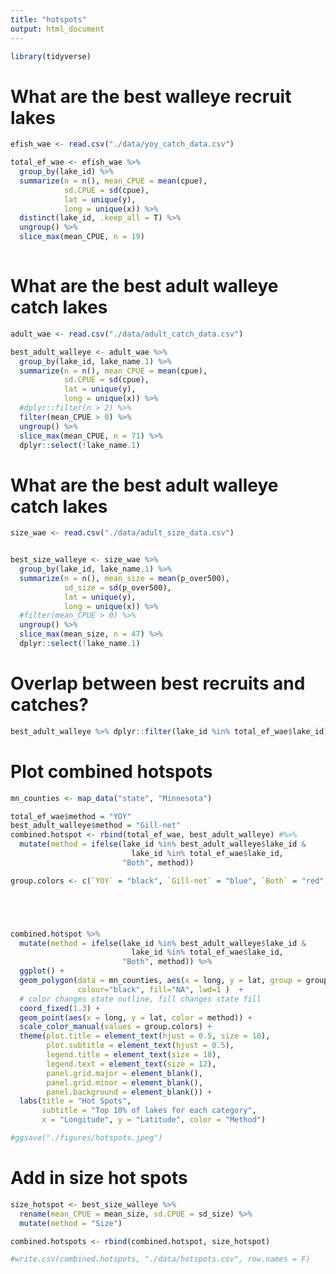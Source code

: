 ```yaml
---
title: "hotspots"
output: html_document
---
```


```r
library(tidyverse)
```

# What are the best walleye recruit lakes
```r
efish_wae <- read.csv("./data/yoy_catch_data.csv")

total_ef_wae <- efish_wae %>%
  group_by(lake_id) %>%
  summarize(n = n(), mean_CPUE = mean(cpue), 
            sd.CPUE = sd(cpue), 
            lat = unique(y),
            long = unique(x)) %>% 
  distinct(lake_id, .keep_all = T) %>%
  ungroup() %>%
  slice_max(mean_CPUE, n = 19)
  
```


# What are the best adult walleye catch lakes
```r
adult_wae <- read.csv("./data/adult_catch_data.csv")

best_adult_walleye <- adult_wae %>%
  group_by(lake_id, lake_name.1) %>%
  summarize(n = n(), mean_CPUE = mean(cpue), 
            sd.CPUE = sd(cpue), 
            lat = unique(y),
            long = unique(x)) %>%
  #dplyr::filter(n > 2) %>%
  filter(mean_CPUE > 0) %>%
  ungroup() %>% 
  slice_max(mean_CPUE, n = 71) %>%
  dplyr::select(!lake_name.1)


```

# What are the best adult walleye catch lakes
```r
size_wae <- read.csv("./data/adult_size_data.csv")


best_size_walleye <- size_wae %>%
  group_by(lake_id, lake_name.1) %>%
  summarize(n = n(), mean_size = mean(p_over500), 
            sd_size = sd(p_over500), 
            lat = unique(y),
            long = unique(x)) %>%
  #filter(mean_CPUE > 0) %>%
  ungroup() %>% 
  slice_max(mean_size, n = 47) %>%
  dplyr::select(!lake_name.1)
```


# Overlap between best recruits and catches?
```r
best_adult_walleye %>% dplyr::filter(lake_id %in% total_ef_wae$lake_id)
```

# Plot combined hotspots
```r
mn_counties <- map_data("state", "Minnesota")

total_ef_wae$method = "YOY"
best_adult_walleye$method = "Gill-net"
combined.hotspot <- rbind(total_ef_wae, best_adult_walleye) #%>%
  mutate(method = ifelse(lake_id %in% best_adult_walleye$lake_id & 
                           lake_id %in% total_ef_wae$lake_id,
                         "Both", method))

group.colors <- c(`YOY` = "black", `Gill-net` = "blue", `Both` = "red")





combined.hotspot %>%
  mutate(method = ifelse(lake_id %in% best_adult_walleye$lake_id & 
                           lake_id %in% total_ef_wae$lake_id,
                         "Both", method)) %>%
  ggplot() + 
  geom_polygon(data = mn_counties, aes(x = long, y = lat, group = group), 
               colour="black", fill="NA", lwd=1 )  + 
  # color changes state outline, fill changes state fill
  coord_fixed(1.3) +
  geom_point(aes(x = long, y = lat, color = method)) + 
  scale_color_manual(values = group.colors) +
  theme(plot.title = element_text(hjust = 0.5, size = 18),
        plot.subtitle = element_text(hjust = 0.5),
        legend.title = element_text(size = 18),
        legend.text = element_text(size = 12),
        panel.grid.major = element_blank(),
        panel.grid.minor = element_blank(),
        panel.background = element_blank()) +
  labs(title = "Hot Spots",
       subtitle = "Top 10% of lakes for each category",
       x = "Longitude", y = "Latitude", color = "Method") 

#ggsave("./figures/hotspots.jpeg")  
```


# Add in size hot spots
```r
size_hotspot <- best_size_walleye %>% 
  rename(mean_CPUE = mean_size, sd.CPUE = sd_size) %>%
  mutate(method = "Size")

combined.hotspots <- rbind(combined.hotspot, size_hotspot) 

#write.csv(combined.hotspots, "./data/hotspots.csv", row.names = F)
```

